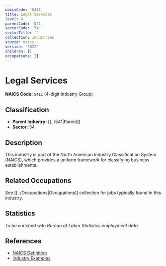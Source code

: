 ```yaml
---
naicsCode: '5411'
title: Legal Services
level: 4
parentCode: '541'
sectorCode: '54'
sectorTitle: ''
collection: Industries
source: naics
version: '2022'
children: []
occupations: []
---
```

# Legal Services

**NAICS Code:** `5411` (4-digit Industry Group)

## Classification

- **Parent Industry:** [[../541|Parent]]
- **Sector:** 54

## Description

This industry is part of the North American Industry Classification System (NAICS), which provides a uniform framework for classifying business establishments.

## Related Occupations

See [[../Occupations|Occupations]] collection for jobs typically found in this industry.

## Statistics

*To be enriched with Bureau of Labor Statistics employment data*

## References

- [NAICS Definition](https://www.census.gov/naics/)
- [Industry Examples](https://www.census.gov/naics/2022NAICS/)
